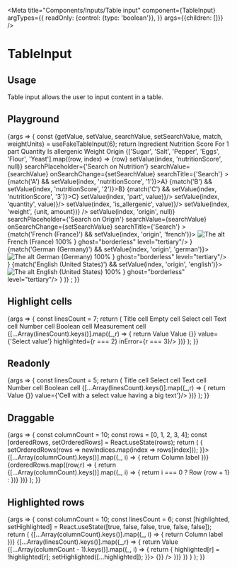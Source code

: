 
<Meta
  title="Components/Inputs/Table input"
  component={TableInput}
  argTypes={{
    readOnly: {control: {type: 'boolean'}},
  }}
  args={{children: []}}
/>

# TableInput

## Usage

Table input allows the user to input content in a table.

## Playground

<Canvas>
  <Story name="Standard">
    {args => {
      const {getValue, setValue, searchValue, setSearchValue, match, weightUnits} = useFakeTableInput(6);
      return <TableInput {...args}>
        <TableInput.Header>
          <TableInput.HeaderCell>Ingredient</TableInput.HeaderCell>
          <TableInput.HeaderCell>Nutrition Score</TableInput.HeaderCell>
          <TableInput.HeaderCell>For 1 part</TableInput.HeaderCell>
          <TableInput.HeaderCell>Quantity</TableInput.HeaderCell>
          <TableInput.HeaderCell>Is allergenic</TableInput.HeaderCell>
          <TableInput.HeaderCell>Weight</TableInput.HeaderCell>
          <TableInput.HeaderCell>Origin</TableInput.HeaderCell>
        </TableInput.Header>
        <TableInput.Body>
          {['Sugar', 'Salt', 'Pepper', 'Eggs', 'Flour', 'Yeast'].map((row, index) => <TableInput.Row key={row}>
            <TableInput.Cell><TableInput.CellContent rowTitle={true}>{row}</TableInput.CellContent></TableInput.Cell>
            <TableInput.Cell>
              <TableInput.Select
                clearLabel="Remove"
                openDropdownLabel="Open"
                value={{'1': 'A', '2': 'B', '3': 'C'}[getValue(index, 'nutritionScore')]}
                onClear={() => setValue(index, 'nutritionScore', null)}
                searchPlaceholder={'Search on Nutrition'}
                searchValue={searchValue}
                onSearchChange={setSearchValue}
                searchTitle={'Search'}
              >
                {match('A') && <Dropdown.Item onClick={() => setValue(index, 'nutritionScore', '1')}>A</Dropdown.Item>}
                {match('B') && <Dropdown.Item onClick={() => setValue(index, 'nutritionScore', '2')}>B</Dropdown.Item>}
                {match('C') && <Dropdown.Item onClick={() => setValue(index, 'nutritionScore', '3')}>C</Dropdown.Item>}
              </TableInput.Select>
            </TableInput.Cell>
            <TableInput.Cell><TableInput.Text value={getValue(index, 'part')} onChange={(value) => setValue(index, 'part', value)}/></TableInput.Cell>
            <TableInput.Cell><TableInput.Number value={getValue(index, 'quantity')} onChange={(value) => setValue(index, 'quantity', value)}/></TableInput.Cell>
            <TableInput.Cell><TableInput.Boolean yesLabel="Yes" noLabel="No" value={getValue(index, 'is_allergenic')} onChange={(value) => setValue(index, 'is_allergenic', value)}/></TableInput.Cell>
            <TableInput.Cell>
              <TableInput.Measurement
                amount={getValue(index, 'weight').amount}
                unit={getValue(index, 'weight').unit}
                units={weightUnits}
                onChange={(amount, unit) => setValue(index, 'weight', {unit, amount})}
              />
            </TableInput.Cell>
            <TableInput.Cell>
              <TableInput.Select
                clearLabel="Remove"
                openDropdownLabel="Open"
                value={{'french': 'French (France)', 'german': 'German (Germany)', 'english': 'English (United States)'}[getValue(index, 'origin')]}
                onClear={() => setValue(index, 'origin', null)}
                searchPlaceholder={'Search on Origin'}
                searchValue={searchValue}
                onSearchChange={setSearchValue}
                searchTitle={'Search'}
              >
                {match('French (France)') && <Dropdown.Item onClick={() => setValue(index, 'origin', 'french')}>
                  <Image src="https://picsum.photos/seed/akeneo/200/140" alt="The alt" />
                  <Dropdown.Surtitle label="France">
                    French (France)
                  </Dropdown.Surtitle>
                  <Badge>100%</Badge>
                  <IconButton icon={<LinkIcon/>} ghost="borderless" level="tertiary"/>
                </Dropdown.Item>
                }
                {match('German (Germany)') && <Dropdown.Item onClick={() => setValue(index, 'origin', 'german')}>
                  <Image src="https://picsum.photos/seed/akenep/200/140" alt="The alt" />
                  <Dropdown.Surtitle label="Germany">
                    German (Germany)
                  </Dropdown.Surtitle>
                  <Badge>100%</Badge>
                  <IconButton icon={<LinkIcon/>} ghost="borderless" level="tertiary"/>
                </Dropdown.Item>
                }
                {match('English (United States)') && <Dropdown.Item onClick={() => setValue(index, 'origin', 'english')}>
                  <Image src="https://picsum.photos/seed/akener/200/140" alt="The alt" />
                  <Dropdown.Surtitle label="English">
                    English (United States)
                  </Dropdown.Surtitle>
                  <Badge>100%</Badge>
                  <IconButton icon={<LinkIcon/>} ghost="borderless" level="tertiary"/>
                </Dropdown.Item>
                }
              </TableInput.Select>
            </TableInput.Cell>
          </TableInput.Row>
        )}
        </TableInput.Body>
      </TableInput>;
    }}
  </Story>
</Canvas>

<ArgsTable story="Standard" />

## Highlight cells

<Canvas>
  <Story name="Highlight cells">
    {args => {
      const linesCount = 7;
      return (
        <TableInput {...args}>
          <TableInput.Header>
            <TableInput.HeaderCell>Title cell</TableInput.HeaderCell>
            <TableInput.HeaderCell>Empty cell</TableInput.HeaderCell>
            <TableInput.HeaderCell>Select cell</TableInput.HeaderCell>
            <TableInput.HeaderCell>Text cell</TableInput.HeaderCell>
            <TableInput.HeaderCell>Number cell</TableInput.HeaderCell>
            <TableInput.HeaderCell>Boolean cell</TableInput.HeaderCell>
            <TableInput.HeaderCell>Measurement cell</TableInput.HeaderCell>
          </TableInput.Header>
          <TableInput.Body>
            {[...Array(linesCount).keys()].map((_,r) => {
              return <TableInput.Row key={r}>
                <TableInput.Cell><TableInput.CellContent rowTitle={true} highlighted={r === 0} inError={r === 1}>Value</TableInput.CellContent></TableInput.Cell>
                <TableInput.Cell><TableInput.CellContent highlighted={r === 1} inError={r === 2}>Value</TableInput.CellContent></TableInput.Cell>
                <TableInput.Cell><TableInput.Select onSearchChange={() => {}} value={'Select value'} highlighted={r === 2} inError={r === 3}/></TableInput.Cell>
                <TableInput.Cell><TableInput.Text value={'Text value'} highlighted={r === 3} inError={r === 4}/></TableInput.Cell>
                <TableInput.Cell><TableInput.Number value={42} highlighted={r === 4} inError={r === 5}/></TableInput.Cell>
                <TableInput.Cell><TableInput.Boolean value={true} yesLabel={"Yes"} noLabel={"No"} highlighted={r === 5} inError={r === 6}/></TableInput.Cell>
                <TableInput.Cell><TableInput.Measurement amount={42} unit={'METER'} units={[{value: 'METER', symbol: 'm', label: 'Meter'}]} highlighted={r === 6} inError={r === 0}/></TableInput.Cell>
              </TableInput.Row>
            })}
          </TableInput.Body>
        </TableInput>
      );
    }}
  </Story>
</Canvas>

## Readonly

<Canvas>
  <Story name="Readonly">
    {args => {
      const linesCount = 5;
      return (
        <TableInput {...args} readOnly={true}>
          <TableInput.Header>
            <TableInput.HeaderCell>Title cell</TableInput.HeaderCell>
            <TableInput.HeaderCell>Select cell</TableInput.HeaderCell>
            <TableInput.HeaderCell>Text cell</TableInput.HeaderCell>
            <TableInput.HeaderCell>Number cell</TableInput.HeaderCell>
            <TableInput.HeaderCell>Boolean cell</TableInput.HeaderCell>
          </TableInput.Header>
          <TableInput.Body>
            {[...Array(linesCount).keys()].map((_,r) => {
              return <TableInput.Row key={r}>
                <TableInput.Cell><TableInput.CellContent rowTitle={true}>Value</TableInput.CellContent></TableInput.Cell>
                <TableInput.Cell><TableInput.Select onSearchChange={() => {}} value={'Cell with a select value having a big text'}/></TableInput.Cell>
                <TableInput.Cell><TableInput.Text value={'Cell with a text value having a big text'}/></TableInput.Cell>
                <TableInput.Cell><TableInput.Number value={Math.pow(4212345967, r)}/></TableInput.Cell>
                <TableInput.Cell><TableInput.Boolean value={true} yesLabel={"Yes"} noLabel={"No"}/></TableInput.Cell>
              </TableInput.Row>
            })}
          </TableInput.Body>
        </TableInput>
      );
    }}
  </Story>
</Canvas>

## Draggable

<Canvas>
  <Story name="Draggable">
    {args => {
      const columnCount = 10;
      const rows = [0, 1, 2, 3, 4];
      const [orderedRows, setOrderedRows] = React.useState(rows);
      return (
        <TableInput {...args} isDragAndDroppable={true} onReorder={newIndices => {
          setOrderedRows(rows => newIndices.map(index => rows[index]));
        }}>
          <TableInput.Header>
            {[...Array(columnCount).keys()].map((_, i) => {
              return <TableInput.HeaderCell key={i}>Column label</TableInput.HeaderCell>
            })}
          </TableInput.Header>
          <TableInput.Body>
            {orderedRows.map((row,r) => {
              return <TableInput.Row key={r}>
                {[...Array(columnCount).keys()].map((_, i) => {
                  return i === 0 ? <TableInput.Cell key={i}><TableInput.CellContent rowTitle={true}>Row {row + 1}</TableInput.CellContent></TableInput.Cell> :
                    <TableInput.Cell key={i}>
                      <TableInput.Text value={'A value'}></TableInput.Text>
                    </TableInput.Cell>
                })}
              </TableInput.Row>
            })}
          </TableInput.Body>
        </TableInput>
      );
    }}
  </Story>
</Canvas>

## Highlighted rows

<Canvas>
  <Story name="Highlighted rows">
    {args => {
      const columnCount = 10;
      const linesCount = 6;
      const [highlighted, setHighlighted] = React.useState([true, false, false, true, false, false]);
      return (
        <TableInput {...args}>
          <TableInput.Header>
            {[...Array(columnCount).keys()].map((_, i) => {
              return <TableInput.HeaderCell key={i}>Column label</TableInput.HeaderCell>
            })}
          </TableInput.Header>
          <TableInput.Body>
            {[...Array(linesCount).keys()].map((_,r) => {
              return <TableInput.Row key={r} highlighted={highlighted[r]}>
                <TableInput.Cell><TableInput.CellContent rowTitle={true}>Value</TableInput.CellContent></TableInput.Cell>
                {[...Array(columnCount - 1).keys()].map((_, i) => {
                  return <TableInput.Cell key={i} onClick={() => {
                    highlighted[r] = !highlighted[r];
                    setHighlighted([...highlighted]);
                  }}>
                    <TableInput.Text value={'Value'} onChange={() => {}} />
                  </TableInput.Cell>
                })}
              </TableInput.Row>
            })
            }
          </TableInput.Body>
        </TableInput>
      );
    }}
  </Story>
</Canvas>
